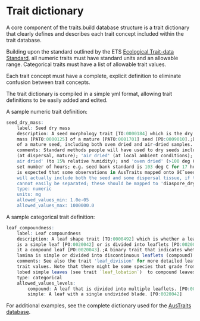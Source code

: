 # Trait dictionary

A core component of the traits.build database structure is a trait dictionary that clearly defines and describes each trait concept included within the trait database.

Building upon the standard outlined by the ETS [Ecological Trait-data Standard](https://doi.org/10.1111/2041-210X.13288), all numeric traits must have standard units and an allowable range. Categorical traits must have a list of allowable trait values.

Each trait concept must have a complete, explicit definition to eliminate confusion between trait concepts.

The trait dictionary is compiled in a simple yml format, allowing trait definitions to be easily added and edited.

A sample numeric trait definition:

``` r
seed_dry_mass:
    label: Seed dry mass
    description: A seed morphology trait [TO:0000184] which is the dry [PATO:0001824]
    mass [PATO:0000125] of a mature [PATO:0001701] seed [PO:0009010].;Dry mass
    of a mature seed, including both oven dried and air-dried samples.
    comments: Standard methods people will have used to dry seeds include, 'fresh'
    (at dispersal, mature); 'air dried' (at local ambient conditions); 'seed bank
    air dried' (to 15% relative humidity); and 'oven dried' (>100 deg C for a
    set number of hours; e.g. seed bank standard is 103 deg C for 17 hours). It
    is expected that some observations in AusTraits mapped onto â€˜seed_dry_mass'
    will actually include both the seed and some dispersal tissue, if the two
    cannot easily be separated; these should be mapped to 'diaspore_dry_mass'.
    type: numeric
    units: mg
    allowed_values_min: 1.0e-05
    allowed_values_max: 1000000.0
```

A sample categorical trait definition:

``` r
leaf_compoundness:
    label: Leaf compoundness
    description: A leaf shape trait [TO:0000492] which is whether a leaf [PO:0025034]
    is a simple leaf [PO:0020042] or is divided into leaflets [PO:0020049] making
    it a compound leaf [PO:0020043].;A binary trait that indicates whether a leaf
    lamina is simple or divided into discontinuous leaflets (compound).
    comments: See also the trait 'leaf_division' for more detailed leaf compoundness
    trait values. Note that there might be some species that grade from deeply
    lobed simple leaves (see trait `leaf_lobation`)  to compound leaves.
    type: categorical
    allowed_values_levels:
        compound: A leaf that is divided into multiple leaflets. [PO:0020043]
        simple: A leaf with a single undivided blade. [PO:0020042]
```

For additional examples, see the complete dictionary used for the [AusTraits database](https://github.com/traitecoevo/austraits.build/tree/develop/config).